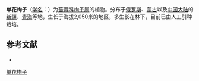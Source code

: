 {{Speciesbox
| name = 单花栒子
| status = 
| status_system = 
| image =
| genus = Cotoneaster
| species = uniflorus
| authority = Bge
}}

'''单花栒子'''（[[学名|学名]]：{{lang|la|''Cotoneaster uniflorus''}}）为[[蔷薇科|蔷薇科]][[栒子属|栒子属]]的植物。分布于[[俄罗斯|俄罗斯]]、[[蒙古|蒙古]]以及[[中国大陆|中国大陆]]的[[新疆|新疆]]、[[青海|青海]]等地，生长于海拔2,050米的地区，多生长在林下，目前已由人工引种栽培。

== 参考文献 ==
<div class="references-small">
* {{cite web| url =http://www.bioinfo.cn/db05/KmzwSpecies.php?action=view&id=19002| title =单花栒子| work =《中国高等植物数据库全库》| publisher =中国科学院微生物研究所| author =昆明植物研究所| accessdate =2009-02-25| deadurl =yes| archiveurl =https://web.archive.org/web/20160305012700/http://www.bioinfo.cn/db05/KmzwSpecies.php?action=view&id=19002| archivedate =2016-03-05}}
</div>
{{Taxonbar|from=Q10906382}}

[[Category:栒子属|单花栒子]]


{{植物小作品}}